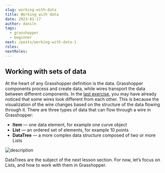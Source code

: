 ```yaml
---
slug: working-with-data
title: Working with data
date: 2023-01-17
author: daniln
tags:
  - grasshopper
  - beginner
next: /posts/working-with-data-1
roles:
nextRoles:
---
```


## Working with sets of data

At the heart of any Grasshopper definition is the data. Grasshopper components process and create data, while wires transport the data between different components. In the [last exercise](https://medium.com/intro-to-grasshopper/exercise-parametric-tower-part-1-bdbad26bc6ca), you may have already noticed that some wires look different from each other. This is because the visualization of the wire changes based on the structure of the data flowing through it. There are three types of data that can flow through a wire in Grasshopper:

- **Item** — one data element, for example one curve object
- **List** — an ordered set of elements, for example 10 points
- **DataTree** — a more complex data structure composed of two or more Lists

![description](/images/4-5-1.png)

DataTrees are the subject of the next lesson section. For now, let’s focus on Lists, and how to work with them in Grasshopper.